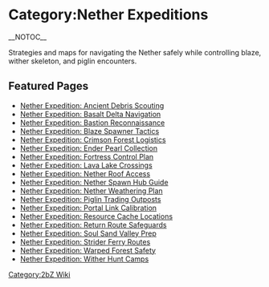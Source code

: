 {{Short description|Overview of the Nether Expeditions pages on the 2bZ wiki}}
= Category:Nether Expeditions =
{{2bZ Navbox}}
__NOTOC__

Strategies and maps for navigating the Nether safely while controlling blaze, wither skeleton, and piglin encounters.

== Featured Pages ==
* [[Nether Expedition: Ancient Debris Scouting]]
* [[Nether Expedition: Basalt Delta Navigation]]
* [[Nether Expedition: Bastion Reconnaissance]]
* [[Nether Expedition: Blaze Spawner Tactics]]
* [[Nether Expedition: Crimson Forest Logistics]]
* [[Nether Expedition: Ender Pearl Collection]]
* [[Nether Expedition: Fortress Control Plan]]
* [[Nether Expedition: Lava Lake Crossings]]
* [[Nether Expedition: Nether Roof Access]]
* [[Nether Expedition: Nether Spawn Hub Guide]]
* [[Nether Expedition: Nether Weathering Plan]]
* [[Nether Expedition: Piglin Trading Outposts]]
* [[Nether Expedition: Portal Link Calibration]]
* [[Nether Expedition: Resource Cache Locations]]
* [[Nether Expedition: Return Route Safeguards]]
* [[Nether Expedition: Soul Sand Valley Prep]]
* [[Nether Expedition: Strider Ferry Routes]]
* [[Nether Expedition: Warped Forest Safety]]
* [[Nether Expedition: Wither Hunt Camps]]

[[Category:2bZ Wiki]]
